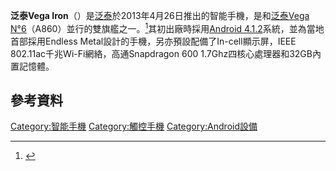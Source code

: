 {{noteTA
|G1=IT
|1=zh-hans:智能手机;zh-hant:智慧型手機;zh-tw:智慧型手機;zh-hk:智能手機;zh-mo:智能手機;
|2=zh-hans:照相手机;zh-hant:照相手機;zh-tw:照相手機;zh-hk:相機手機;zh-mo:相機手機;
}}
{{Infobox Mobile phone
| name         = 泛泰Vega Iron (A870 /IM-A870S / IM-A870K / IM-A870L)
| image        = Pantech VEGA Iron.jpg
| caption      =
| slogan       =
| manufacturer = [[泛泰|泛泰]]
| carrier      = [[SK電訊|SK電訊]]、[[韓國通訊|韓國通訊]], [[LG_U+|LG U+]]
| available    =
| display      = 1280 x 720 (HD) px, 5.0 inch Japan display IPS TFT-LCD (293.72 ppi)
| ext_screen   =
| rear_camera  = 1300萬像素
| front_camera = 210萬像素
| os           = [[Android|Android 4.1.2]]<br />Flux UI 1.7
| input        =
| cpu          = 1.7 GHz [[quad-core|quad-core]] [[Qualcomm|Qualcomm]] [[Snapdragon|Snapdragon]] 600 APQ8064T
| gpu          = [[Qualcomm|Qualcomm]] Adreno 320
| memory       = 2 GB [[DDR2_SDRAM|DDR2]] RAM
| storage      = 16/32 GB
| memory_card  = [[microSDXC|microSDXC]] exFAT (最多2 TB)
| networks     = ([[GSM|GSM]]/[[GPRS|GPRS]]/[[EDGE|EDGE]]): 850, 900, 1800, and 1900 MHz <br />[[UMTS|UMTS]]: 850, 900, 1900, and 2100 MHz <br />[[HSPA+|HSPA+]]: 14.4 Mbit/s; [[HSUPA|HSUPA]]: 5.76 Mbit/s <br />[[LTE|LTE]] Cat.3
| connectivity = 3.5 mm [[TRS|TRS]]; [[Wi-Fi|Wi-Fi]] ([[802.11|802.11a/b/g/n/ac]]); [[Wi-Fi_Direct|Wi-Fi Direct]]; [[Bluetooth|Bluetooth]] 4.0 +LE; Micro [[USB_2.0|USB 2.0]]; [[Near_field_communication|Near field communication]] (NFC); [[DLNA|DLNA]]
| battery      = Li-ion 2150 mAh
| size         = {{convert|136.3|mm|in|abbr=on}} H<br />{{convert|67.6|mm|in|abbr=on}} W<br />{{convert|8.8|mm|in|abbr=on}} D
| weight       = 白色 {{convert|154|g|oz|abbr=on}}<br />黑色 {{convert|153|g|oz|abbr=on}}
| type         = [[智能手機|智能手機]]
| music        =
| series       = [[SKY_Vega|SKY Vega]]
| predecessor  =
| other        =
}}

'''泛泰Vega Iron'''（{{lang-ko|팬택 베가 아이언}}）是[[泛泰|泛泰]]於2013年4月26日推出的智能手機，是和[[泛泰Vega_N°6|泛泰Vega N°6]]（A860）並行的雙旗艦之一。<ref>{{Cite web |url=http://news.naver.com/main/read.nhn?mode=LSD&mid=sec&sid1=105&oid=020&aid=0002428297 |title=외강내유 '베가아이언' 사용해 보니 |access-date=2013-08-13 |archive-date=2019-08-11 |archive-url=https://web.archive.org/web/20190811061539/https://news.naver.com/main/read.nhn?mode=LSD&mid=sec&sid1=105&oid=020&aid=0002428297 |dead-url=no }}</ref>其初出廠時採用[[Android|Android 4.1.2]]系統，並為當地首部採用Endless Metal設計的手機，另亦預設配備了In-cell顯示屏，IEEE 802.11ac千兆Wi-Fi網絡，高通Snapdragon 600 1.7Ghz四核心處理器和32GB內置記憶體。

== 參考資料 ==
<references/>

{{Pantech phones}}

[[Category:智能手機|Category:智能手機]]
[[Category:觸控手機|Category:觸控手機]]
[[Category:Android設備|Category:Android設備]]